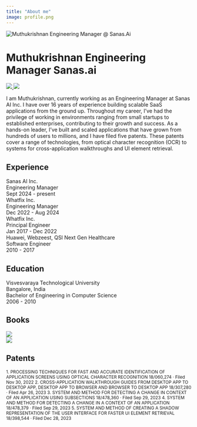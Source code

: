 ```yaml
---
title: "About me"
image: profile.png
---
```

```{=html}
<div class="portfolio-container">
    <div class="profile-section">
        <img src="/profile.png" alt="Muthukrishnan Engineering Manager @ Sanas.Ai" class="profile-image">
        <h1 class="profile-name">Muthukrishnan Engineering Manager Sanas.ai</h1>
        <div class="social-links">
            <a href="https://linkedin.com/in/krimuthu" class="social-button">
                <img src="linkedin.png" />
            </a>
            <a href="https://github.com/muthuspark" class="social-button">
                <img src="github.png" />
            </a>
        </div>
    </div>

    <div class="content-section">
        <p class="bio">
            I am Muthukrishnan, currently working as an Engineering Manager at Sanas AI Inc. I have over 16 years of experience building scalable SaaS applications from the ground up. Throughout my career, I’ve had the privilege of working in environments ranging from small startups to established enterprises, contributing to their growth and success. As a hands-on leader, I’ve built and scaled applications that have grown from hundreds of users to millions, and I have filed five patents. These patents cover a range of technologies, from optical character recognition (OCR) to systems for cross-application walkthroughs and UI element retrieval.
        </p>
        
        <section class="experience">
            <h2 class="section-title">Experience</h2>
            
            <div class="experience-item">
                <div class="institution">Sanas AI Inc.</div>
                <div class="degree">Engineering Manager</div>
                <div class="date">Sept 2024 - present</div>
            </div>

            <div class="experience-item">
                <div class="institution">Whatfix Inc.</div>
                <div class="degree">Engineering Manager</div>
                <div class="date">Dec 2022 - Aug 2024</div>
            </div>

            <div class="experience-item">
                <div class="institution">Whatfix Inc.</div>
                <div class="degree">Principal Engineer</div>
                <div class="date">Jan 2017 - Dec 2022</div>
            </div>

            <div class="experience-item">
                <div class="institution">Huawei, Webzeest, QSI Next Gen Healthcare</div>
                <div class="degree">Software Engineer</div>
                <div class="date">2010 - 2017</div>
            </div>
        </section>

        <section class="education">
            <h2 class="section-title">Education</h2>
            <div class="education-item">
                <div class="institution">Visvesvaraya Technological University</div>
                <div class="location">Bangalore, India</div>
                <div class="degree">Bachelor of Engineering in Computer Science</div>
                <div class="date">2006 - 2010</div>
            </div>
        </section>

        <section class="education">
            <h2 class="section-title">Books</h2>
            <div class="education-item books">
                <div><img src="https://m.media-amazon.com/images/I/61KNnMrdpbL._SY522_.jpg" /></div>
                <div><img src="https://f.media-amazon.com/images/I/61efnfqtuWL._SY522_.jpg" /></div>
            </div>
        </section>

        

        <section class="experience">
            <h2 class="section-title">Patents</h2>
            <div class="patents">
                <small>
                  1. PROCESSING TECHNIQUES FOR FAST AND ACCURATE IDENTIFICATION OF APPLICATION SCREENS USING OPTICAL CHARACTER RECOGNITION
                  18/060,274 · Filed Nov 30, 2022
                </small>
                <small>
                  2. CROSS-APPLICATION WALKTHROUGH GUIDES FROM DESKTOP APP TO DESKTOP APP, DESKTOP APP TO BROWSER AND BROWSER TO DESKTOP APP
                  18/307,280 · Filed Apr 26, 2023
                </small>
                <small>
                  3. SYSTEM AND METHOD FOR DETECTING A CHANGE IN CONTEXT OF AN APPLICATION USING SUBSECTIONS
                  18/478,360 · Filed Sep 29, 2023
                </small>
                <small>
                  4. SYSTEM AND METHOD FOR DETECTING A CHANGE IN A CONTEXT OF AN APPLICATION
                  18/478,379 · Filed Sep 29, 2023
                </small>
                <small>
                  5. SYSTEM AND METHOD OF CREATING A SHADOW REPRESENTATION OF THE USER INTERFACE FOR FASTER UI ELEMENT RETRIEVAL
                  18/398,544 · Filed Dec 28, 2023
                </small>
            </div>
        </section>
    </div>
</div>
```